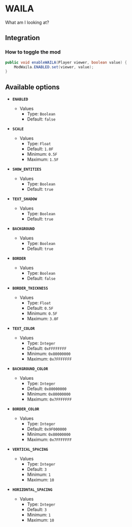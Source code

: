 # WAILA

What am I looking at?

## Integration

### How to toggle the mod

```java
public void enableWAILA(Player viewer, boolean value) {
    ModWaila.ENABLED.set(viewer, value);
}
```

## Available options

- __`ENABLED`__
    - Values
        - Type: `Boolean`
        - Default: `false`

- __`SCALE`__
    - Values
        - Type: `Float`
        - Default: `1.0F`
        - Minimum: `0.5F`
        - Maximum: `1.5F`

- __`SHOW_ENTITIES`__
    - Values
        - Type: `Boolean`
        - Default: `true`

- __`TEXT_SHADOW`__
    - Values
        - Type: `Boolean`
        - Default: `true`

- __`BACKGROUND`__
    - Values
        - Type: `Boolean`
        - Default: `true`

- __`BORDER`__
    - Values
        - Type: `Boolean`
        - Default: `false`

- __`BORDER_THICKNESS`__
    - Values
        - Type: `Float`
        - Default: `0.5F`
        - Minimum: `0.5F`
        - Maximum: `3.0F`

- __`TEXT_COLOR`__
    - Values
        - Type: `Integer`
        - Default: `0xFFFFFFFF`
        - Minimum: `0x80000000`
        - Maximum: `0x7FFFFFFF`

- __`BACKGROUND_COLOR`__
    - Values
        - Type: `Integer`
        - Default: `0x80000000`
        - Minimum: `0x80000000`
        - Maximum: `0x7FFFFFFF`

- __`BORDER_COLOR`__
    - Values
        - Type: `Integer`
        - Default: `0x9F000000`
        - Minimum: `0x80000000`
        - Maximum: `0x7FFFFFFF`

- __`VERTICAL_SPACING`__
    - Values
        - Type: `Integer`
        - Default: `3`
        - Minimum: `1`
        - Maximum: `10`

- __`HORIZONTAL_SPACING`__
    - Values
        - Type: `Integer`
        - Default: `3`
        - Minimum: `1`
        - Maximum: `10`

